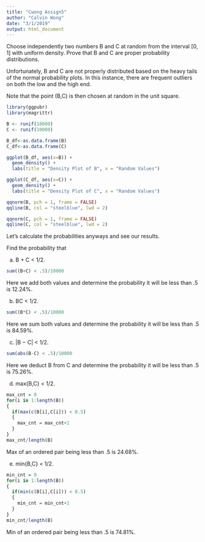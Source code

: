 ```yaml
---
title: "Cwong Assign5"
author: "Calvin Wong"
date: "3/1/2019"
output: html_document
---
```


Choose independently two numbers B and C at random from the interval [0, 1] with uniform density. Prove that B and C are proper probability distributions.

Unfortunately, B and C are not properly distributed based on the heavy tails of the normal probability plots. In this instance, there are frequent outliers on both the low and the high end.

Note that the point (B,C) is then chosen at random in the unit square.

```r
library(ggpubr)
library(magrittr)

B <- runif(10000)
C <- runif(10000)

B_df<-as.data.frame(B)
C_df<-as.data.frame(C)

ggplot(B_df, aes(x=B)) + 
  geom_density() +
  labs(title = "Density Plot of B", x = "Random Values")

ggplot(C_df, aes(x=C)) + 
  geom_density() +
  labs(title = "Density Plot of C", x = "Random Values")

qqnorm(B, pch = 1, frame = FALSE)
qqline(B, col = "steelblue", lwd = 2)

qqnorm(C, pch = 1, frame = FALSE)
qqline(C, col = "steelblue", lwd = 2)
```

Let's calculate the probabilities anyways and see our results.

Find the probability that

(a) B + C < 1/2.
```r
sum((B+C) < .5)/10000
```

Here we add both values and determine the probability it will be less than .5 is 12.24%.

(b) BC < 1/2.
```r
sum((B*C) < .5)/10000
```

Here we sum both values and determine the probability it will be less than .5 is 84.59%.

(c) |B − C| < 1/2.
```r
sum(abs(B-C) < .5)/10000
```

Here we deduct B from C and determine the probability it will be less than .5 is 75.26%.

(d) max{B,C} < 1/2.
```r
max_cnt = 0
for(i in 1:length(B))
{
  if(max(c(B[i],C[i])) < 0.5)
  {
    max_cnt = max_cnt+1
  }
}
max_cnt/length(B)
```

Max of an ordered pair being less than .5 is 24.68%.

(e) min{B,C} < 1/2.
```r
min_cnt = 0
for(i in 1:length(B))
{
  if(min(c(B[i],C[i])) < 0.5)
  {
    min_cnt = min_cnt+1
  }
}
min_cnt/length(B)
```

Min of an ordered pair being less than .5 is 74.81%.